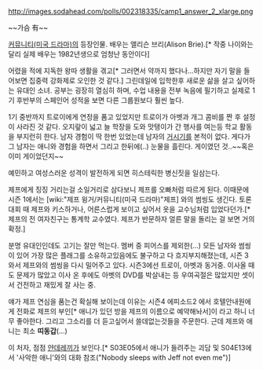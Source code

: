 http://images.sodahead.com/polls/002318335/camp1_answer_2_xlarge.png

~~가슴 有~~

[[커뮤니티(미국 드라마)]]의 등장인물. 배우는 앨리슨 브리(Alison Brie).[* 작중 나이와는 달리 실제 배우는 1982년생으로 엄청난 동안이다]

어렸을 적에 지독한 왕따 생활을 겪고[* 그러면서 약까지 했다나...하지만 자기 말을 들어보면 집중력 강화제로 오인한 것 같다.] 그린데일에 입학한후 새로운 삶을 살고 싶어하는 유대인 소녀. 공부는 굉장히 열심히 하며, 수업 내용을 전부 녹음에 필기하고 실제로 1기 후반부의 스페인어 성적을 보면 다른 그룹원보다 훨씬 높다.

1기 중반까지 트로이에게 연정을 품고 있었지만 트로이가 아벳과 개그 콤비를 짠 후 설정이 사라진 것 같다. 오지랖이 넓고 늘 학장을 도와 맛탱이가 간 행사를 여는등 학교 활동을 부지런히 한다. 남자 경험이 딱 한번 있었는데 남자의 [[거시기]]를 본적이 없다. 게다가 그 남자는 애니와 경험을 하면서 그리고 한뒤에(..) 눈물을 흘린다. 게이였던 것..~~혹은 이미 게이었던지~~

예민하고 여성스러운 성격이 발전하게 되면 히스테릭한 병신짓을 일삼는다.
 
제프에게 징징 거리는걸 소일거리로 삼다보니 제프를 오빠처럼 따르게 된다. 이때문에 시즌 1에서는 [wiki:"제프 윙거/커뮤니티(미국 드라마)"제프] 와의 썸씽도 생긴다. 토론대회 때 제프와 키스하거나, 어른스럽게 보이고 싶어서 옷을 교수님처럼 입었다던가.[* 제프의 전 여자친구는 통계학 교수였다. 제프가 반문하자 얼른 말을 돌리는 걸 보면 거의 확정.]

분명 유대인인데도 고기는 잘만 먹는다. 멤버 중 피어스를 제외한(...) 모든 남자와 썸씽이 있어 가장 많은 플래그를 소유하고있음에도 불구하고 다 흐지부지해졌는데, 시즌 3 와서 제프와의 썸씽을 다시 밀어주고 있다. 시즌3에선 트로이, 아벳과 동거중. 이사올 때도 문제가 많았고 이사 온 후에도 아벳의 DVD를 박살내는 등 우여곡절은 많았지만 셋이서 건전하고 재밌게 잘 사는 중. 

얘가 제프 연심을 품는건 확실해 보이는데 이유는 시즌4 에피소드2 에서 호텔안내원에게 전화로 제프의 부인[* 애니가 있던 방을 제프의 이름으로 예약해놔서]이 라고 하니 너무 좋아한다. 그리고 그소리를 더 듣고싶어서 쓸데없는것들을 주문한다. 근데 제프와 애니는 최소 '''띠동갑'''(...)

이 처자, 점점 [[얀데레]]끼가 보인다.[* S03E05에서 애니가 들려주는 괴담 및 S04E13에서 '사악한 애니'와의 대화 참조("Nobody sleeps with Jeff not even me")]
